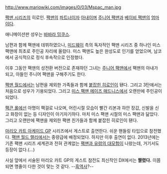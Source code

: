 http://www.mariowiki.com/images/0/03/Mspac_man.jpg

[[팩맨 시리즈]]의 히로인. [[팩맨]]의 [[파트너]]이자 [[아내]]이며 [[주니어 팩맨]]과 [[베이비 팩맨]]의 [[엄마]]이다. 

애니메이션판 성우는 [[바바라 밍쿠스]].

남편과 함께 팩맨에 데뷔하였으나, [[미드웨이]] 측의 독자적인 팩맨 시리즈 중 하나인 미스 팩맨에 최초로 주인공 자리에 올랐다. 미스 팩맨도 높은 완성도로 인기를 얻었으며, 남코에서 공식적으로 정식 후속작으로 인정했다.

이후 그동안 팩맨의 성전환 버전으로 존재하던 그녀는 [[주니어 팩맨]]에서 팩맨의 아내가 되고, 아들인 주니어 팩맨을 구해주기도 한다. 

[[팩맨 월드]]에서는 남편을 제외한 가족들과 함께 [[붙잡힌 히로인]]이 됀다. 그리고 3탄에서는 처음으로 성우가 기용되었다. 그리고 [[미스 팩맨 메이즈 매드니스]]에서 오랜만에 주인공이 되었다.

[[팩큰 롤]]에선 아명이 팩걸로 나오며, 어린시절 모습이 빨간 리본과 햐안 장갑, 신발을 신고 화장이 없는 등 디자인이 아기자기하다. 마치 미스 팩맨 시절의 미스 팩맨과 닮았다. 그리고 오랜만에 팩맨을 제외한 팩맨 친가들과 함께 붙잡힌 히로인이 됀다.

[[마리오 카트 아케이드 GP]] 시리즈에서 게스트로 출연한다. 쉬운 핸들링 타입으로 참전했다. [[팩맨 월드 랠리]]에서는 중량급에 배정되었다. 하지만 이후 출연이 없다. 2013년에는 기존 팩맨 시리즈 세계관과 전혀 관계없는 [[팩맨과 유령의 대모험]]이 나왔는데, 거기서도 등장이 없다.(...) 

사실 앞에서 서술된 마리오 카트 GP의 게스트 참전도 최신작인 DX에서는 '''짤렸다.''' 이쯤 되면 명줄이 다한 것이 맞는 것 같다. --[[흑역사]]?--
